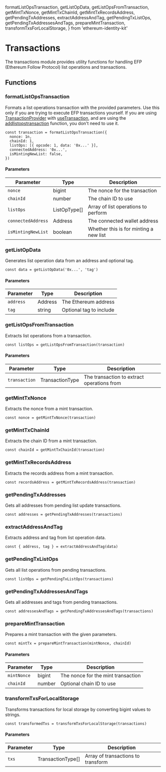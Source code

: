   formatListOpsTransaction,
  getListOpData,
  getListOpsFromTransaction,
  getMintTxNonce,
  getMintTxChainId,
  getMintTxRecordsAddress,
  getPendingTxAddresses,
  extractAddressAndTag,
  getPendingTxListOps,
  getPendingTxAddressesAndTags,
  prepareMintTransaction,
  transformTxsForLocalStorage,
} from 'ethereum-identity-kit'

# Transactions

The transactions module provides utility functions for handling EFP (Ethereum Follow Protocol) list operations and transactions.

## Functions

### formatListOpsTransaction

Formats a list operations transaction with the provided parameters. Use this only if you are trying to execute EFP transactions yourself. If you are using [TransactionProvider](/docs/components/transaction-provider) with [useTransaction](/docs/hooks/use-transaction), and are using the [addlistopstransaction](/docs/hooks/useTransactions#addlistopstransaction) function, you don't need to use it.

```tsx
const transaction = formatListOpsTransaction({
  nonce: 1n,
  chainId: 1,
  listOps: [{ opcode: 1, data: '0x...' }],
  connectedAddress: '0x...',
  isMintingNewList: false,
})
```

#### Parameters

| Parameter          | Type         | Description                            |
| ------------------ | ------------ | -------------------------------------- |
| `nonce`            | bigint       | The nonce for the transaction          |
| `chainId`          | number       | The chain ID to use                    |
| `listOps`          | ListOpType[] | Array of list operations to perform    |
| `connectedAddress` | Address      | The connected wallet address           |
| `isMintingNewList` | boolean      | Whether this is for minting a new list |

### getListOpData

Generates list operation data from an address and optional tag.

```tsx
const data = getListOpData('0x...', 'tag')
```

#### Parameters

| Parameter | Type    | Description             |
| --------- | ------- | ----------------------- |
| `address` | Address | The Ethereum address    |
| `tag`     | string  | Optional tag to include |

### getListOpsFromTransaction

Extracts list operations from a transaction.

```tsx
const listOps = getListOpsFromTransaction(transaction)
```

#### Parameters

| Parameter     | Type            | Description                                |
| ------------- | --------------- | ------------------------------------------ |
| `transaction` | TransactionType | The transaction to extract operations from |

### getMintTxNonce

Extracts the nonce from a mint transaction.

```tsx
const nonce = getMintTxNonce(transaction)
```

### getMintTxChainId

Extracts the chain ID from a mint transaction.

```tsx
const chainId = getMintTxChainId(transaction)
```

### getMintTxRecordsAddress

Extracts the records address from a mint transaction.

```tsx
const recordsAddress = getMintTxRecordsAddress(transaction)
```

### getPendingTxAddresses

Gets all addresses from pending list update transactions.

```tsx
const addresses = getPendingTxAddresses(transactions)
```

### extractAddressAndTag

Extracts address and tag from list operation data.

```tsx
const { address, tag } = extractAddressAndTag(data)
```

### getPendingTxListOps

Gets all list operations from pending transactions.

```tsx
const listOps = getPendingTxListOps(transactions)
```

### getPendingTxAddressesAndTags

Gets all addresses and tags from pending transactions.

```tsx
const addressesAndTags = getPendingTxAddressesAndTags(transactions)
```

### prepareMintTransaction

Prepares a mint transaction with the given parameters.

```tsx
const mintTx = prepareMintTransaction(mintNonce, chainId)
```

#### Parameters

| Parameter   | Type   | Description                        |
| ----------- | ------ | ---------------------------------- |
| `mintNonce` | bigint | The nonce for the mint transaction |
| `chainId`   | number | Optional chain ID to use           |

### transformTxsForLocalStorage

Transforms transactions for local storage by converting bigint values to strings.

```tsx
const transformedTxs = transformTxsForLocalStorage(transactions)
```

#### Parameters

| Parameter | Type              | Description                        |
| --------- | ----------------- | ---------------------------------- |
| `txs`     | TransactionType[] | Array of transactions to transform |
